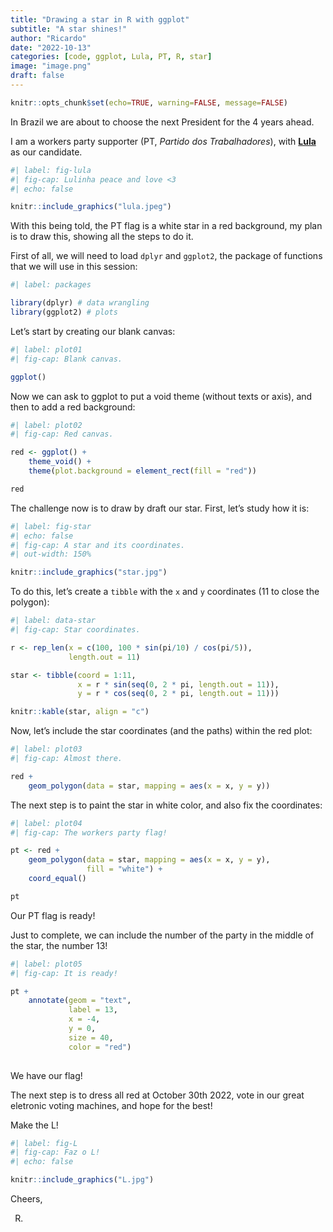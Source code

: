 ```yaml
---
title: "Drawing a star in R with ggplot"
subtitle: "A star shines!"
author: "Ricardo"
date: "2022-10-13"
categories: [code, ggplot, Lula, PT, R, star]
image: "image.png"
draft: false
---
```


```r
knitr::opts_chunk$set(echo=TRUE, warning=FALSE, message=FALSE)
```

In Brazil we are about to choose the next President for the 4 years ahead.

I am a workers party supporter (PT, *Partido dos Trabalhadores*), with **[Lula](https://twitter.com/LulaOficial)** as our candidate.

```r
#| label: fig-lula
#| fig-cap: Lulinha peace and love <3
#| echo: false

knitr::include_graphics("lula.jpeg")

```

With this being told, the PT flag is a white star in a red background, my plan is to draw this, showing all the steps to do it.

First of all, we will need to load `dplyr` and `ggplot2`, the package of functions that we will use in this session:

```r
#| label: packages

library(dplyr) # data wrangling
library(ggplot2) # plots

```

Let's start by creating our blank canvas:

```r
#| label: plot01
#| fig-cap: Blank canvas.

ggplot()

```

Now we can ask to ggplot to put a void theme (without texts or axis), and then to add a red background:

```r
#| label: plot02
#| fig-cap: Red canvas.

red <- ggplot() +
	theme_void() +
	theme(plot.background = element_rect(fill = "red"))

red

```

The challenge now is to draw by draft our star. First, let's study how it is:

```r
#| label: fig-star
#| echo: false
#| fig-cap: A star and its coordinates.
#| out-width: 150%

knitr::include_graphics("star.jpg")

```

To do this, let's create a `tibble` with the `x` and `y` coordinates (11 to close the polygon):

```r
#| label: data-star
#| fig-cap: Star coordinates.

r <- rep_len(x = c(100, 100 * sin(pi/10) / cos(pi/5)), 
			 length.out = 11)

star <- tibble(coord = 1:11,
			   x = r * sin(seq(0, 2 * pi, length.out = 11)),
			   y = r * cos(seq(0, 2 * pi, length.out = 11)))

knitr::kable(star, align = "c")

```

Now, let's include the star coordinates (and the paths) within the red plot:

```r
#| label: plot03
#| fig-cap: Almost there.

red +
	geom_polygon(data = star, mapping = aes(x = x, y = y))

```

The next step is to paint the star in white color, and also fix the coordinates:

```r
#| label: plot04
#| fig-cap: The workers party flag!

pt <- red +
	geom_polygon(data = star, mapping = aes(x = x, y = y),
				 fill = "white") +
	coord_equal()

pt 

```

Our PT flag is ready!

Just to complete, we can include the number of the party in the middle of the star, the number 13!

```r
#| label: plot05
#| fig-cap: It is ready!

pt +
	annotate(geom = "text",
			 label = 13,
			 x = -4,
			 y = 0,
			 size = 40,
			 color = "red")
	
```

We have our flag! 

The next step is to dress all red at October 30th 2022, vote in our great eletronic voting machines, and hope for the best!

Make the L!

```r
#| label: fig-L
#| fig-cap: Faz o L!
#| echo: false

knitr::include_graphics("L.jpg")

```

Cheers,

R.








